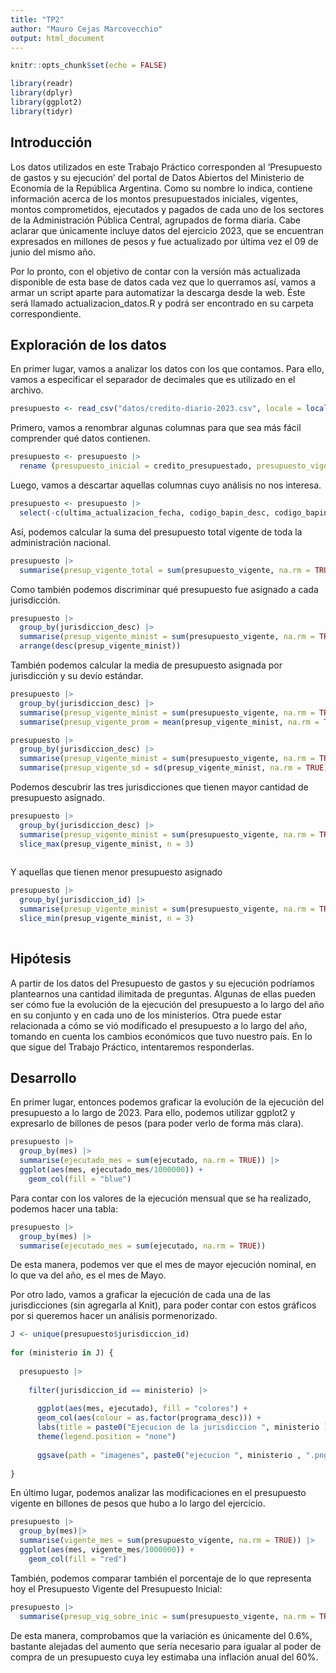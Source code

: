 ```yaml
---
title: "TP2"
author: "Mauro Cejas Marcovecchio"
output: html_document
---
```


```r
knitr::opts_chunk$set(echo = FALSE)

library(readr)
library(dplyr)
library(ggplot2)
library(tidyr)

```

## Introducción

Los datos utilizados en este Trabajo Práctico corresponden al 'Presupuesto de gastos y su ejecución' del portal de Datos Abiertos del Ministerio de Economía de la República Argentina. Como su nombre lo indica, contiene información acerca de los montos presupuestados iniciales, vigentes, montos comprometidos, ejecutados y pagados de cada uno de los sectores de la Administración Pública Central, agrupados de forma diaria. Cabe aclarar que únicamente incluye datos del ejercicio 2023, que se encuentran expresados en millones de pesos y fue actualizado por última vez el 09 de junio del mismo año.

Por lo pronto, con el objetivo de contar con la versión más actualizada disponible de esta base de datos cada vez que lo querramos así, vamos a armar un script aparte para automatizar la descarga desde la web. Éste será llamado actualizacion_datos.R y podrá ser encontrado en su carpeta correspondiente.

## Exploración de los datos

En primer lugar, vamos a analizar los datos con los que contamos. Para ello, vamos a especificar el separador de decimales que es utilizado en el archivo. 

```r

presupuesto <- read_csv("datos/credito-diario-2023.csv", locale = locale(decimal_mark = ","))

```

Primero, vamos a renombrar algunas columnas para que sea más fácil comprender qué datos contienen.

```r

presupuesto <- presupuesto |>
  rename (presupuesto_inicial = credito_presupuestado, presupuesto_vigente = credito_vigente, comprometido = credito_comprometido, ejecutado = credito_devengado, pagado = credito_pagado, dia = impacto_presupuestario_fecha, mes = impacto_presupuestario_mes, anio = impacto_presupuestario_anio )

```

Luego, vamos a descartar aquellas columnas cuyo análisis no nos interesa.

```r

presupuesto <- presupuesto |>
  select(-c(ultima_actualizacion_fecha, codigo_bapin_desc, codigo_bapin_id, prestamo_externo_desc, prestamo_externo_id, ejercicio_presupuestario))

```


Así, podemos calcular la suma del presupuesto total vigente de toda la administración nacional.

```r

presupuesto |>
  summarise(presup_vigente_total = sum(presupuesto_vigente, na.rm = TRUE))


```

Como también podemos discriminar qué presupuesto fue asignado a cada jurisdicción.

```r

presupuesto |>
  group_by(jurisdiccion_desc) |>
  summarise(presup_vigente_minist = sum(presupuesto_vigente, na.rm = TRUE)) |>
  arrange(desc(presup_vigente_minist))


```

También podemos calcular la media de presupuesto asignada por jurisdicción y su devío estándar.

```r

presupuesto |>
  group_by(jurisdiccion_desc) |>
  summarise(presup_vigente_minist = sum(presupuesto_vigente, na.rm = TRUE)) |>
  summarise(presup_vigente_prom = mean(presup_vigente_minist, na.rm = TRUE))


```

```r

presupuesto |>
  group_by(jurisdiccion_desc) |>
  summarise(presup_vigente_minist = sum(presupuesto_vigente, na.rm = TRUE)) |>
  summarise(presup_vigente_sd = sd(presup_vigente_minist, na.rm = TRUE))


```

Podemos descubrir las tres jurisdicciones que tienen mayor cantidad de presupuesto asignado.

```r

presupuesto |>
  group_by(jurisdiccion_desc) |>
  summarise(presup_vigente_minist = sum(presupuesto_vigente, na.rm = TRUE)) |>
  slice_max(presup_vigente_minist, n = 3)
  

```

Y aquellas que tienen menor presupuesto asignado

```r

presupuesto |>
  group_by(jurisdiccion_id) |>
  summarise(presup_vigente_minist = sum(presupuesto_vigente, na.rm = TRUE)) |>
  slice_min(presup_vigente_minist, n = 3)
  

```

## Hipótesis

A partir de los datos del Presupuesto de gastos y su ejecución podríamos plantearnos una cantidad ilimitada de preguntas. Algunas de ellas pueden ser cómo fue la evolución de la ejecución del presupuesto a lo largo del año en su conjunto y en cada uno de los ministerios. Otra puede estar relacionada a cómo se vió modificado el presupuesto a lo largo del año, tomando en cuenta los cambios económicos que tuvo nuestro país. En lo que sigue del Trabajo Práctico, intentaremos responderlas.

## Desarrollo

En primer lugar, entonces podemos graficar la evolución de la ejecución del presupuesto a lo largo de 2023. Para ello, podemos utilizar ggplot2 y expresarlo de billones de pesos (para poder verlo de forma más clara).

```r

presupuesto |>
  group_by(mes) |>
  summarise(ejecutado_mes = sum(ejecutado, na.rm = TRUE)) |>
  ggplot(aes(mes, ejecutado_mes/1000000)) +
    geom_col(fill = "blue")

```

Para contar con los valores de la ejecución mensual que se ha realizado, podemos hacer una tabla:

```r

presupuesto |>
  group_by(mes) |>
  summarise(ejecutado_mes = sum(ejecutado, na.rm = TRUE))


```

De esta manera, podemos ver que el mes de mayor ejecución nominal, en lo que va del año, es el mes de Mayo.

Por otro lado, vamos a graficar la ejecución de cada una de las jurisdicciones (sin agregarla al Knit), para poder contar con estos gráficos por si queremos hacer un análisis pormenorizado.

```r

J <- unique(presupuesto$jurisdiccion_id)
  
for (ministerio in J) {
  
  presupuesto |>
    
    filter(jurisdiccion_id == ministerio) |>
  
      ggplot(aes(mes, ejecutado), fill = "colores") +
      geom_col(aes(colour = as.factor(programa_desc))) +
      labs(title = paste0("Ejecucion de la jurisdiccion ", ministerio )) +
      theme(legend.position = "none")
      
      ggsave(path = "imagenes", paste0("ejecucion ", ministerio , ".png"))
  
}


```

En último lugar, podemos analizar las modificaciones en el presupuesto vigente en billones de pesos que hubo a lo largo del ejercicio.

```r

presupuesto |>
  group_by(mes)|>
  summarise(vigente_mes = sum(presupuesto_vigente, na.rm = TRUE)) |>
  ggplot(aes(mes, vigente_mes/1000000)) +
    geom_col(fill = "red")

```

También, podemos comparar también el porcentaje de lo que representa hoy el Presupuesto Vigente del Presupuesto Inicial:

```r

presupuesto |>
  summarise(presup_vig_sobre_inic = sum(presupuesto_vigente, na.rm = TRUE) / sum(presupuesto_inicial, na.rm = TRUE)) *100


```

De esta manera, comprobamos que la variación es únicamente del 0.6%, bastante alejadas del aumento que sería necesario para igualar al poder de compra de un presupuesto cuya ley estimaba una inflación anual del 60%.
